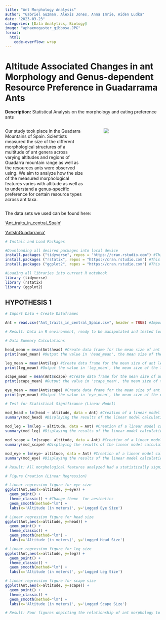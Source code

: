 ```yaml
---
title: "Ant Morphology Analysis"
author: "Gabriel Guzman, Alexis Jones, Anna Imrie, Aiden Ludka"
date: "2023-03-23"
categories: [Data Analytics, Biology]
image: "aphaenogaster_gibbosa.JPG"
format:
  html:
    code-overflow: wrap
---
```


# Altitude Associated Changes in ant Morphology and Genus-dependent Resource Preference in Guadarrama Ants

**Description:** Statistical Analysis on the morphology and eating preference ants

::: columns 
::: {.column width="55%"}
Our study took place in the Guadarra Mountains of Spain. Scientists measured the size of the different morphological structures of a multitude of ant genera across varying altitudes and regions of Guadarra mountain range as well as the resources ants were observed using. We aim to analyze how the size of the measured morphological features varies with altitude as well as to understand a genus-specific preference for certain resource types across ant taxa. 
:::

::: {.column width="5%"}
:::

::: {.column width="40%"}
![](aphaenogaster_gibbosa.JPG)
:::
:::

The data sets we used can be found here: 

['Ant_traits_in_central_Spain'](https://doi.org/10.6084/m9.figshare.14596065.v1){.external target="_blank"}

['AntsInGuadarrama'](https://doi.org/10.6084/m9.figshare.13246619.v1){.external target="_blank"}

```r
# Install and Load Packages

#Downloading all desired packages into local device
install.packages ("tidyverse", repos = "https://cran.rstudio.com") #This package allows for simplified and more intuitive syntax in R 
install.packages ("rstatix", repos = "https://cran.rstudio.com") #This package allows for a variety of tests for statistical significance with the use of its integrated functions
install.packages ("ggplot2", repos = "https://cran.rstudio.com") #This package allows for the 

#Loading all libraries into current R notebook
library (tidyverse)
library (rstatix)
library (ggplot2)
```

## HYPOTHESIS 1 

```r
# Import Data + Create Dataframes

Ant = read.csv("Ant_traits_in_central_Spain.csv", header = TRUE) #Importing data set into R from local device for Hypothesis 1 

# Result: Data in R environment, ready to be manipulated and tested for statistical significance 
```

```r
# Data Summary Calculations

head_mean = mean(Ant$head) #Create data frame for the mean size of ant head
print(head_mean) #Output the value in 'head_mean', the mean size of the head

leg_mean = mean(Ant$leg) #Create data frame for the mean size of ant leg
print(leg_mean) #Output the value in 'leg_mean', the mean size of the leg

scape_mean = mean(Ant$scape) #Create data frame for the mean size of ant scape
print(scape_mean) #Output the value in 'scape_mean', the mean size of the scape

eye_mean = mean(Ant$scape) #Create data frame for the mean size of ant eye
print(eye_mean) #Output the value in 'eye_mean', the mean size of the eye
```


```r
# Test for Statistical Significance (Linear Model)

mod_head = lm(head ~ altitude, data = Ant) #Creation of a linear model calculations for head measurements in relation to altitude
summary(mod_head) #Displaying the results of the linear model calculation 
  
mod_leg = lm(leg ~ altitude, data = Ant) #Creation of a linear model calculations for leg measurements in relation to altitude
summary(mod_leg) #Displaying the results of the linear model calculation 

mod_scape = lm(scape~ altitude, data = Ant) #Creation of a linear model calculations for scape measurements in relation to altitude
summary(mod_scape) #Displaying the results of the linear model calculation 

mod_eye = lm(eye~ altitude, data = Ant) #Creation of a linear model calculations for eye measurements in relation to altitude
summary(mod_eye) #Displaying the results of the linear model calculation 

# Result: All morphological features analyzed had a statistically significant relation to altitude (p-value < 0.05)
```

```r
# Figure Creation (Linear Regression)

# Linear regression figure for eye size 
ggplot(Ant,aes(x=altitude, y=eye)) + 
  geom_point() + 
  theme_classic() + #Change theme  for aesthetics 
  geom_smooth(method="lm") + 
  labs(x='Altitude (in meters)', y='Logged Eye Size')

# Linear regression figure for head size
ggplot(Ant,aes(x=altitude, y=head)) + 
  geom_point() + 
  theme_classic() + 
  geom_smooth(method="lm") + 
  labs(x='Altitude (in meters)', y='Logged Head Size')

# Linear regression figure for leg size
ggplot(Ant,aes(x=altitude, y=leg)) + 
  geom_point() + 
  theme_classic() + 
  geom_smooth(method="lm") + 
  labs(x='Altitude (in meters)', y='Logged Leg Size')

# Linear regression figure for scape size
ggplot(Ant,aes(x=altitude, y=scape)) + 
  geom_point() + 
  theme_classic() + 
  geom_smooth(method="lm") + 
  labs(x='Altitude (in meters)', y='Logged Scape Size')

# Result: Four figures depicting the relationship of ant morphology to altitude 
```

